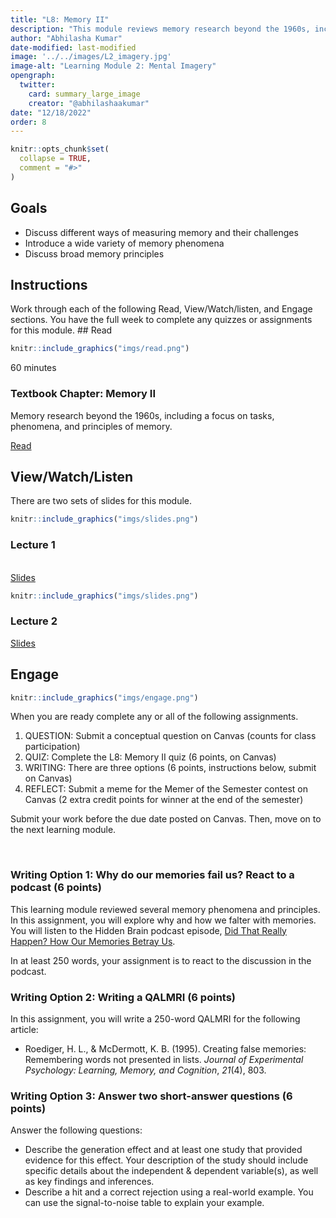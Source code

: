 ```yaml
---
title: "L8: Memory II"
description: "This module reviews memory research beyond the 1960s, including a focus on tasks, phenomena, and principles of memory."
author: "Abhilasha Kumar"
date-modified: last-modified
image: '../../images/L2_imagery.jpg'
image-alt: "Learning Module 2: Mental Imagery"
opengraph:
  twitter:
    card: summary_large_image
    creator: "@abhilashaakumar"
date: "12/18/2022"
order: 8
---
```


```r
knitr::opts_chunk$set(
  collapse = TRUE,
  comment = "#>"
)
```

## Goals
- Discuss different ways of measuring memory and their challenges
- Introduce a wide variety of memory phenomena
- Discuss broad memory principles


## Instructions 

Work through each of the following Read, View/Watch/listen, and Engage sections. You have the full week to complete any quizzes or assignments for this module.
## Read 

:::::{.card .border .border-2 .border-info .mb-3}
:::: {.grid .g-0}
::: {.g-col-3}
:::: {.card-body}

```r
knitr::include_graphics("imgs/read.png")
```

60 minutes

::::
:::

::: {.g-col-9}
:::: {.card-body}

### Textbook Chapter: Memory II
Memory research beyond the 1960s, including a focus on tasks, phenomena, and principles of memory.

<a class="btn btn-outline-info" href="https://crumplab.com/cognition/textbook/C9_Memory_II.html" role="button">Read</a>
::::
:::
::::
:::::


## View/Watch/Listen {.mt-5}

There are two sets of slides for this module.

:::::{.card .border .border-2 .border-info .mb-3}
:::: {.grid .g-0}
::: {.g-col-3}
:::: {.card-body}

```r
knitr::include_graphics("imgs/slides.png")
```

::::
:::

::: {.g-col-9}
:::: {.card-body}
### Lecture 1
<br>
<a class="btn btn-outline-info" href="https://teaching-cognition.github.io/cognition/slides/L8_memory2_1.pdf" role="button">Slides</a>
::::
:::
::::
:::::

:::::{.card .border .border-2 .border-info .mb-3}
:::: {.grid .g-0}
::: {.g-col-3}
:::: {.card-body}

```r
knitr::include_graphics("imgs/slides.png")
```



::::
:::

::: {.g-col-9}
:::: {.card-body}
### Lecture 2

<a class="btn btn-outline-info" href="https://teaching-cognition.github.io/cognition/slides/L8_memory2_2.pdf" role="button">Slides</a>


::::
:::
::::
:::::



## Engage {.mt-5}

:::::{.card .border .border-2 .border-info}
:::: {.grid .g-0}
::: {.g-col-3}
:::: {.card-body}

```r
knitr::include_graphics("imgs/engage.png")
```


::::
:::

::: {.g-col-9}
:::: {.card-body}

When you are ready complete any or all of the following assignments.

1. QUESTION: Submit a conceptual question on Canvas (counts for class participation)
2. QUIZ: Complete the L8: Memory II quiz (6 points, on Canvas)
3. WRITING: There are three options (6 points, instructions below, submit on Canvas)
4. REFLECT: Submit a meme for the Memer of the Semester contest on Canvas (2 extra credit points for winner at the end of the semester)

Submit your work before the due date posted on Canvas. Then, move on to the next learning module.
::::
:::
::::
:::::

<br>



### Writing Option 1: Why do our memories fail us? React to a podcast (6 points)

This learning module reviewed several memory phenomena and principles. In this assignment, you will explore why and how we falter with memories. You will listen to the Hidden Brain podcast episode, [Did That Really Happen? How Our Memories Betray Us](https://www.npr.org/2019/12/16/788422090/did-that-really-happen-how-our-memories-betray-us). 

In at least 250 words, your assignment is to react to the discussion in the podcast. 

### Writing Option 2: Writing a QALMRI (6 points)

In this assignment, you will write a 250-word QALMRI for the following article:

- Roediger, H. L., & McDermott, K. B. (1995). Creating false memories: Remembering words not presented in lists. *Journal of Experimental Psychology: Learning, Memory, and Cognition*, *21*(4), 803.

### Writing Option 3: Answer two short-answer questions (6 points)

Answer the following questions:

- Describe the generation effect and at least one study that provided evidence for this effect. Your description of the study should include specific details about the independent & dependent variable(s), as well as key findings and inferences. 
- Describe a hit and a correct rejection using a real-world example. You can use the signal-to-noise table to explain your example.


